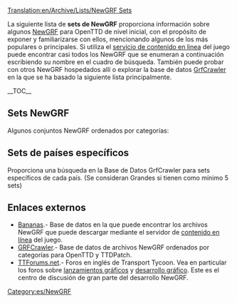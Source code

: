 [[Translation:en/Archive/Lists/NewGRF Sets]]

La siguiente lista de '''sets de NewGRF''' proporciona información sobre algunos [[es/Manual/NewGRF|NewGRF]] para OpenTTD de nivel inicial, con el propósito de exponer y familiarizarse con ellos, mencionando algunos de los más populares o principales.
Si utiliza el [[es/Manual/Contenido online|servicio de contenido en linea]] del juego puede encontrar casi todos los NewGRF que se enumeran a continuación escribiendo su nombre en el cuadro de búsqueda. También puede probar con otros NewGRF hospedados allí o explorar la base de datos [http://grfcrawler.tt-forums.net/ GrfCrawler] en la que se ha basado la siguiente lista principalmente.

{{en/Ambox|type=content
|image=en/UnderConstructionOrange.png
|text='''Trabajo en proceso'''<br/>Por el momento la lista incluye algunos NewGRF como ''marcadores de posición'', no dude en reemplazarlos por otros cuando sean más adecuados por su nivel educativo inicial. Son prioritarios los NewGRF que estén disponibles en [http://bananas.openttd.org/en/newgrf/ Bananas].
}}{{en/-}}

__TOC__

==Sets NewGRF==
Algunos conjuntos NewGRF ordenados por categorías:

{{es/Archive/Lists/Newgrf|Título       = Vehículos
|Subtítulo    = Todo aquello que pueda transportar cargas para usted.
|Categoría    = 1
|Imagen       = en/Archive/Lists/Grfcrawler vehicles.png
|Nombre1      = [[es/2cc Train Set|2cc Train Set]]
|Id1          = 27711001
|Descripción1 = El «2cc Train Set» incluye trenes de todo el mundo, dibujados en dos colores.
|Imagen1      = en/Archive/Lists/2cc TrainSet logo 125px.png
|Homepage1    = http://users.tt-forums.net/2cc/index.html
|Bananas1     = http://binaries.openttd.org/bananas/newgrf/2cc_Trainset-1.0.1.tar.gz
|links1       = 
|Nombre2      = [[es/GRVTS y eGRVTS|GRVTS y eGRVTS (Generic Road Vehicle and Tram Set)]] 
|Id2          = 52571201,52571201 
|Descripción2 =  Incluye vehículos de carretera y tranvías de 1920 a 2050, soporta cargas NewGRF<br>La versión expandida incluye vehículos adicionales de 1800 a 2075, con un total de 218 vehículos. 
|Imagen2      = en/Archive/Lists/EGRVTS 125px.png
|Homepage2    = http://www.tt-forums.net/viewtopic.php?f=26&t=33415
|Bananas2     = http://binaries.openttd.org/bananas/newgrf/eGRVTS-1.0.tar.gz
|links2       =
|revision2    = r13850
|Nombre3      = [[es/Av8 extra aircraft|Av8 extra aircraft]]
|Id3          = 44440A01,44440A03 
|Descripción3 = Incluye una amplia gama de aviones, desde los aviones de hélice a principios de 1920 hasta 2050.<br/> Utiliza gráficos diferentes para el vuelo, el despegue y el aterrizaje, incluye sonidos de aterrizaje y despegue. 
|Imagen3      = en/Archive/Lists/Av8 125px.png
|Homepage3    = http://www.pikkarail.com/ttdp/av8/index.htm
|Bananas3     = http://binaries.openttd.org/bananas/newgrf/Av8_extra_aircraft-1.501.tar.gz
|links3       =
|Nombre4      = Very large ships y Fish
|Id4          = 425F0101,414E0101
|Descripción4 = [http://www.tt-forums.net/viewtopic.php?f=36&t=33030 Very large ships (Barcos más largos)].- Parámetros de actualización de los barcos, que son mucho más grandes y adecuadamente más caros.<br/>[http://tt-foundry.com/sets/FISH FISH].- Barcos para ríos, para lagos y  costeros en una gama de tamaños atractivos desde 15 t hasta 1080 t. Dibujados en dos colores de empresa.
|Imagen4      = en/Archive/Lists/Fish 125ps.png
|Homepage4    = http://tt-foundry.com/sets/FISH
|Bananas4     = http://binaries.openttd.org/bananas/newgrf/Very_large_ships-0.1.tar.gz
|links4       = 
}}

{{es/Archive/Lists/Newgrf|Título       = Estaciones
|Subtítulo    = Estaciones de tren y aeropuertos.
|Categoría    = 2
|Imagen       = en/Archive/Lists/Grfcrawler station.png
|Nombre1      = Industrial Stations
|Id1          = 4A430002 
|Descripción1 = Estaciones industriales con instalaciones para todas las cargas del juego. Muestra carga gradual de las plataformas, sprites animados y casillas sin vías.
|Imagen1      = en/Archive/Lists/Industrial Stations Renewal 125px.png
|Homepage1    = http://www.as-st.com/ttd/indstatstech/index.html
|Bananas1     = http://binaries.openttd.org/bananas/newgrf/Industrial_Stations_Renewal-0.8.0.tar.gz 
|links1       = [www.tt-forums.net/viewtopic.php?f=26&t=27112&st=0&sk=t&sd=a Discussion]
|Nombre2      = City Stations
|Id2          = 52455400 
|Descripción2 = Estaciones de ciudad para TTDPatch y OpenTTD (Nightlies). Forma parte del proyecto Project Generic Stations.
|Imagen2      = en/Archive/Lists/City Stations 125px.png
|Homepage2    = http://www.tt-forums.net/viewtopic.php?t=21344
|links2       =
|Nombre3      = Suburban Stations
|Id3          = 52455300 
|Descripción3 = Estaciones de cercanías para TTDPatch y OpenTTD (Nightlies). Forma parte del proyecto Project Generic Stations.
|Imagen3      = en/Archive/Lists/Suburban Stations 125px.png
|Homepage3    = http://www.tt-forums.net/viewtopic.php?t=21344
|Bananas3     = http://binaries.openttd.org/bananas/newgrf/Suburban_Stations-1.tar.gz
|links3       = 
|Nombre4      = Rural Stations
|Id4          = 5245200
|Descripción4 = Conjunto completo de elementos para estación: casillas de andén, básicas, bancos, refugios en distintas combinaciones, un paso elevado y un edificio de viajeros.
|Imagen4      = en/Archive/Lists/Rural Stations 125px.png
|Homepage4    = http://www.tt-forums.net/viewtopic.php?t=21344
|Bananas4     = http://binaries.openttd.org/bananas/newgrf/Rural_Stations-1.tar.gz
|links4       = 
}}

{{es/Archive/Lists/Newgrf|Título       = Edificios
|Subtítulo    = NewGRF providing houses
|Categoría    = 3
|Imagen       = en/Archive/Lists/Grfcrawler townbuildings.png
|Nombre1      = Total Town Replacement Set version 3
|Id1          = 56430001 
|Descripción1 = Un conjunto que reemplaza todos los edificios originales de TTD o para usarse como una adición a los edificios originales de TTD.
Contiene algunos edificios "especiales", características ECS (en inglés Extended Cargo Scheme, Sistema Ampliado de Cargas), dos conjuntos de carreteras y otros elementos.
|Imagen1      = en/Archive/Lists/Total Town Replacement Set version 3 125px.png
|Homepage1    = http://www.tt-forums.net/viewtopic.php?t=8878
|Bananas1     = http://binaries.openttd.org/bananas/newgrf/Total_Town_Replacement_Set-3.02a.tar.gz
|links1       =
}}

{{es/Archive/Lists/Newgrf|Título       = Industrias y cargas
|Subtítulo    = Sets para industrias y sets de modificación de cargas.
|Categoría    = 4
|Imagen       = en/Archive/Lists/Grfcrawler industriescargo.png
|Nombre1      = [[en/Community/NewGRF/ECS Vectors|ECS Vectors]]
|Id1          = 4D656F9C,4D656F95,4D656F96,4D656F94,4D656F9A,4D656F97,4D656F91,4D656F9D 
|Descripción1 =  Incluye distintos sets de nuevas industrias: se puede elegir entre maquinaria, productos químicos, madera, agricultura y construcción.
|Imagen1      = en/Archive/Lists/ECS Basics vector 125px.png
|Homepage1    = http://george.zernebok.net/newgrf/downloads.html
|Bananas1     = yes
|links1       =
|Nombre2      = FIRS Industry Set
|Id2          = 
|Descripción2 =  Muchas materias primas para transportar y una buena gama "final" de cargas que incluye la capacidad de ofrecer bienes y alimentos a las ciudades en todos los climas.  Nuevas características del juego, como la progresión por diferentes épocas que traen diferentes industrias con ellas lo que obliga a ir modificando las rutas de transporte a través del tiempo; para hacer un juego más interesante y desafiante.
|Imagen2      = en/Archive/Lists/FIRS 125px.png
|Homepage2    = http://tt-foundry.com/sets/FIRS/schema/industries
|Bananas2     = http://binaries.openttd.org/bananas/newgrf/FIRS_Industry_Replacement_Set-0.5.0.tar.gz
|links2       = 
}}

{{es/Archive/Lists/Newgrf|Título       = Infraestructura
|Subtítulo    = Infraestructuras como carreteras y raíles.
|Categoría    = 5
|Imagen       = en/Archive/Lists/Grfcrawler infrastructure.png
|Nombre1      = Total Bridge Renewal Set 
|Id1          = 74677462 
|Descripción1 = Incorpora muchos puentes nuevos con algunos originales actualizados.<br/>Nota: no es compatible con otros sets existentes de carreteras y raíles.
|Imagen1      = en/Archive/Lists/Total Bridge Renewal Set 125px.png
|Homepage1    = http://www.tt-forums.net/viewtopic.php?p=600577#p600577
|Bananas1     = http://binaries.openttd.org/bananas/newgrf/Total_Bridge_Renewal_Set-1.12.tar.gz
|links1       =
|Nombre2      = Swedish Rails
|Id2          = 53455230
|Descripción2 = Ferrocarriles suecos. Un conjunto actualizado de ferrocarriles en la nieve, para ferrocarril normal y eléctrico.
|Imagen2      = en/Archive/Lists/Swedish Rails 125px.png
|Homepage2    = http://dev.openttdcoop.org/projects/swedishrails/
|Bananas2     = http://binaries.openttd.org/bananas/newgrf/Swedish_Rails-0.6.0.tar.gz
|links2       = http://www.tt-forums.net/viewtopic.php?f=67&t=48876
|Nombre3      = Bigger Train Depots 
|Id3          = 19060801
|Descripción3 = Si usted se pregunta cómo diablos puede entrar un tren de 12 vagones en un pequeño depósito de una casilla, este complemento es lo que usted necesita.
|Imagen3      = en/Archive/Lists/Bigger Train Depots 125px.png
|Homepage3    = http://www.tt-forums.net/viewtopic.php?f=36&t=40577&start=0
|Bananas3     = http://binaries.openttd.org/bananas/newgrf/Bigger_Depots-0.3.tar.gz
|links3       =
}}

{{es/Archive/Lists/Newgrf|Título       = Paisaje
|Subtítulo    = Landscape altering NewGRF
|Categoría    = 7
|Imagen       = en/Archive/Lists/Grfcrawler landscape.png
|Nombre1      = Smooth Snow Transition
|Id1          = 54560103
|Descripción1 = Transición suave de nieve. Crea, en los climas subártico y templado, una transición suave desde la hierba a la nieve en lugar de tres pasos abruptos.
|Imagen1      = en/Archive/Lists/Smooth Snow Transition 125px.png
|Homepage1    = http://addi.tt-ms.de/
|Bananas1     = http://binaries.openttd.org/bananas/newgrf/Smooth_Snow_Transition-1.2.tar.gz
|links1       =
|Nombre2      = Full TTO Conversion
|Id2          = 4A5A0105
|Descripción2 = Conversión completa a TTO. Cambia los gráficos de TTD por gráficos TTO. También incorpora algunos archivos adicionales y una sorpresa (o huevo de pascua).
|Imagen2      = en/Archive/Lists/Full TTO Conversion 125px.png
|Homepage2    = http://www.tt-forums.net/viewtopic.php?f=26&t=39317
|Bananas2     = http://binaries.openttd.org/bananas/newgrf/TTO_Full_Conversion-1.4.1.tar.gz
|links2       =
}}

{{es/Archive/Lists/Newgrf|Título       = Otros
|Subtítulo    = Everything which doesn't fit another category
|Categoría    = 8
|Imagen       = en/Archive/Lists/Grfcrawler other.png
|Nombre1      = Toyland to Mars Conversion 
|Id1          = 4D656F54
|Descripción1 = El paisaje marciano de TTD sustituye el clima Fantasía.
|Imagen1      = en/Archive/Lists/Toyland to Mars Conversion 125px.png
|Homepage1    = http://george.zernebok.net/
|links1       =
|Nombre2      = Manga Faces
|Id2          = 747C0000
|Descripción2 = Para sustituir las caras del juego por otras de estilo manga.
|Imagen2      = en/Archive/Lists/Manga Faces 125px.png
|Homepage2    = http://www.as-st.com/ttd/japan/index.html
|links2       =
}}

== Sets de países específicos ==
Proporciona una búsqueda en la Base de Datos GrfCrawler para sets específicos de cada país. (Se consideran Grandes si tienen como mínimo 5 sets)

{{en/Navbox|navbar = off
|state  = off      
|name   = Sets de países específicos 
|title  = Sets de países específicos
|group1 = Grandes
|list1  = {{en/Nowrap begin}} (13) [http://grfcrawler.tt-forums.net/index.php?do=search&q=UK Reino unido]<!--
                 -->{{en/·w}} (7) [http://grfcrawler.tt-forums.net/index.php?do=search&q=Canad Canadá]<!-- 
                 -->{{en/·w}} [http://grfcrawler.tt-forums.net/index.php?do=search&q=americ EEUU]<!--   US 
                 -->{{en/·w}} (6) [http://grfcrawler.tt-forums.net/index.php?do=search&q=Japan Japón]<!--
                 -->{{en/·w}} (5) [http://grfcrawler.tt-forums.net/index.php?do=search&q=Dutch Países Bajos]{{en/Nowrap end}}
|group2 = Pequeños
|list2  = {{en/Nowrap begin}} (4) [http://grfcrawler.tt-forums.net/index.php?do=search&q=Serb Serbia]<!--
                 -->{{en/·w}} (3) [http://grfcrawler.tt-forums.net/index.php?do=search&q=Lithuan Lituania]<!--
                 -->{{en/·w}} [http://grfcrawler.tt-forums.net/index.php?do=search&q=Swed Suecia]<!--
                 -->{{en/·w}} (2) [http://grfcrawler.tt-forums.net/index.php?do=search&q=Austral Australia]<!--
                 -->{{en/·w}} [http://grfcrawler.tt-forums.net/index.php?do=search&q=Spanish España]<!--
                 -->{{en/·w}} [http://grfcrawler.tt-forums.net/index.php?do=search&q=Finn Finlandia]<!--
                 -->{{en/·w}} [http://grfcrawler.tt-forums.net/index.php?do=search&q=Norweg Noruega]<!--
                 -->{{en/·w}} [http://grfcrawler.tt-forums.net/index.php?do=search&q=Russi Rusia]{{en/Nowrap end}}
}}

==Enlaces externos==

*[http://bananas.openttd.org/en/newgrf/ Bananas].-  Base de datos en la que puede encontrar los archivos NewGRF que puede descargar mediante el servidor de [[es/Manual/Contenido online|contenido en línea]] del juego.
*[http://grfcrawler.tt-forums.net/ GRFCrawler].- Base de datos de archivos NewGRF ordenados por categorías para OpenTTD y TTDPatch.
*[http://www.tt-forums.net/index.php TTForums.net].- Foros en inglés de Transport Tycoon. Vea en particular los foros sobre [http://www.tt-forums.net/viewforum.php?f=67 lanzamientos gráficos] y [http://www.tt-forums.net/viewforum.php?f=26 desarrollo gráfico]. Este es el centro de discusión de gran parte del desarrollo NewGRF.



[[Category:es/NewGRF]]